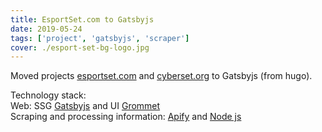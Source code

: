```yaml
---
title: EsportSet.com to Gatsbyjs
date: 2019-05-24
tags: ['project', 'gatsbyjs', 'scraper']
cover: ./esport-set-bg-logo.jpg
---
```


Moved projects [esportset.com](https://www.esportset.com) and [cyberset.org](https://www.cyberset.org) to Gatsbyjs (from hugo).

Technology stack:  
Web: SSG [Gatsbyjs](https://www.gatsbyjs.org/) and UI [Grommet](https://v2.grommet.io/)  
Scraping and processing information: [Apify](https://apify.com/) and [Node js](https://nodejs.org/en/)
